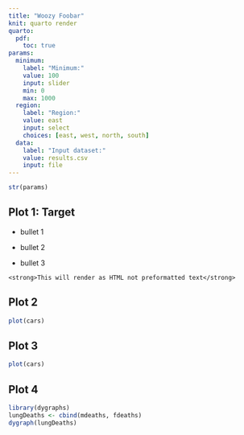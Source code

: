 ```yaml
---
title: "Woozy Foobar"
knit: quarto render
quarto:
  pdf:
    toc: true
params:
  minimum: 
    label: "Minimum:"
    value: 100
    input: slider
    min: 0
    max: 1000
  region:
    label: "Region:"
    value: east
    input: select
    choices: [east, west, north, south]
  data: 
    label: "Input dataset:"
    value: results.csv
    input: file
---
```


```r
str(params)
```

## Plot 1: Target

-   bullet 1

-   bullet 2

-   bullet 3

<!--html_preserve-->
    <strong>This will render as HTML not preformatted text</strong>
<!--/html_preserve-->


## Plot 2

```r
plot(cars)
```

## Plot 3

```r
plot(cars)
```

## Plot 4

```r
library(dygraphs)
lungDeaths <- cbind(mdeaths, fdeaths)
dygraph(lungDeaths)
```
